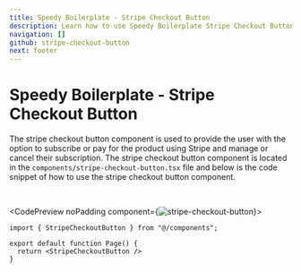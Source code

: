```yaml
---
title: Speedy Boilerplate - Stripe Checkout Button
description: Learn how to use Speedy Boilerplate Stripe Checkout Button Component.
navigation: []
github: stripe-checkout-button
next: footer
---
```


# Speedy Boilerplate - Stripe Checkout Button

The stripe checkout button component is used to provide the user with the option to subscribe or pay for the product using Stripe and manage or cancel their subscription. The stripe checkout button component is located in the <Code>components/stripe-checkout-button.tsx</Code> file and below is the code snippet of how to use the stripe checkout button component.

<br />

<CodePreview noPadding component={<Image src="/boilerplate/stripe-checkout-button.png" alt="stripe-checkout-button" width={1024} height={1024} className="w-full" />}>
```tsx
import { StripeCheckoutButton } from "@/components";

export default function Page() {
  return <StripeCheckoutButton />
}
```
</CodePreview>
